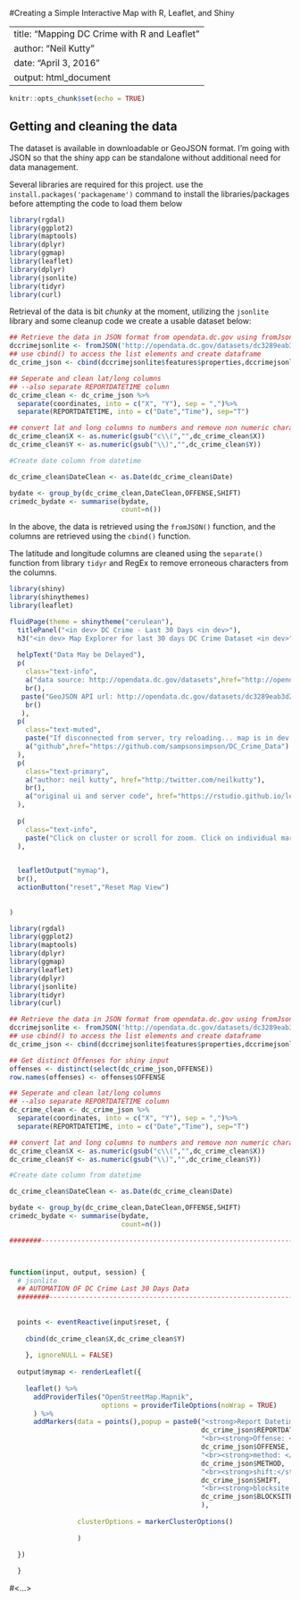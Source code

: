 #Creating a Simple Interactive Map with R, Leaflet, and Shiny

---
title: "Mapping DC Crime with R and Leaflet"
author: "Neil Kutty"
date: "April 3, 2016"
output: html_document
---

```r
knitr::opts_chunk$set(echo = TRUE)
```

## Getting and cleaning the data

The dataset is available in downloadable or GeoJSON format. I'm going with JSON so that the shiny app can be standalone without additional need for data management.  

Several libraries are required for this project. use the `install.packages('packagename')` command to install the libraries/packages before attempting the code to load them below

```r

library(rgdal)
library(ggplot2)
library(maptools)
library(dplyr)
library(ggmap)
library(leaflet)
library(dplyr)
library(jsonlite)
library(tidyr)
library(curl)
```

Retrieval of the data is bit *chunky* at the moment, utilizing the ```jsonlite``` library and some cleanup code we create a usable dataset below: 

```r
## Retrieve the data in JSON format from opendata.dc.gov using fromJson()
dccrimejsonlite <- fromJSON('http://opendata.dc.gov/datasets/dc3289eab3d2400ea49c154863312434_8.geojson')
## use cbind() to access the list elements and create dataframe
dc_crime_json <- cbind(dccrimejsonlite$features$properties,dccrimejsonlite$features$geometry)

## Seperate and clean lat/long columns
## --also separate REPORTDATETIME column
dc_crime_clean <- dc_crime_json %>% 
  separate(coordinates, into = c("X", "Y"), sep = ",")%>%
  separate(REPORTDATETIME, into = c("Date","Time"), sep="T")

## convert lat and long columns to numbers and remove non numeric characters
dc_crime_clean$X <- as.numeric(gsub("c\\(","",dc_crime_clean$X))
dc_crime_clean$Y <- as.numeric(gsub("\\)","",dc_crime_clean$Y))

#Create date column from datetime

dc_crime_clean$DateClean <- as.Date(dc_crime_clean$Date)

bydate <- group_by(dc_crime_clean,DateClean,OFFENSE,SHIFT)
crimedc_bydate <- summarise(bydate,
                            count=n())
```

In the above, the data is retrieved using the ```fromJSON()``` function, and the columns are retrieved using the ```cbind()``` function. 

The latitude and longitude columns are cleaned using the ```separate()``` function from library ```tidyr``` and RegEx to remove erroneous characters from the columns.

```r
library(shiny)
library(shinythemes)
library(leaflet)

fluidPage(theme = shinytheme("cerulean"),
  titlePanel("<in dev> DC Crime - Last 30 Days <in dev>"),
  h3("<in dev> Map Explorer for last 30 days DC Crime Dataset <in dev>"),
  
  helpText("Data May be Delayed"),
  p(
    class="text-info",
    a("data source: http://opendata.dc.gov/datasets",href="http://opendata.dc.gov/datasets"),
    br(),
   paste("GeoJSON API url: http://opendata.dc.gov/datasets/dc3289eab3d2400ea49c154863312434_8.geojson"),
    br()
   ),
  p(
    class="text-muted",
    paste("If disconnected from server, try reloading... map is in dev with new features to be added. \n suggestions and evolutions are welcome:"),
    a("github",href="https://github.com/sampsonsimpson/DC_Crime_Data")
  ),
  p(
    class="text-primary",
    a("author: neil kutty", href="http:/twitter.com/neilkutty"),
    br(),
    a("original ui and server code", href="https://rstudio.github.io/leaflet/shiny.html")
  ),
  
  p(
    class="text-info",
    paste("Click on cluster or scroll for zoom. Click on individual marker for additional detail popup.")
  ),

  
  leafletOutput("mymap"),
  br(),
  actionButton("reset","Reset Map View")
  
 
)
```

```r

library(rgdal)
library(ggplot2)
library(maptools)
library(dplyr)
library(ggmap)
library(leaflet)
library(dplyr)
library(jsonlite)
library(tidyr)
library(curl)

## Retrieve the data in JSON format from opendata.dc.gov using fromJson()
dccrimejsonlite <- fromJSON('http://opendata.dc.gov/datasets/dc3289eab3d2400ea49c154863312434_8.geojson')
## use cbind() to access the list elements and create dataframe
dc_crime_json <- cbind(dccrimejsonlite$features$properties,dccrimejsonlite$features$geometry)

## Get distinct Offenses for shiny input
offenses <- distinct(select(dc_crime_json,OFFENSE))
row.names(offenses) <- offenses$OFFENSE

## Seperate and clean lat/long columns
## --also separate REPORTDATETIME column
dc_crime_clean <- dc_crime_json %>% 
  separate(coordinates, into = c("X", "Y"), sep = ",")%>%
  separate(REPORTDATETIME, into = c("Date","Time"), sep="T")

## convert lat and long columns to numbers and remove non numeric characters
dc_crime_clean$X <- as.numeric(gsub("c\\(","",dc_crime_clean$X))
dc_crime_clean$Y <- as.numeric(gsub("\\)","",dc_crime_clean$Y))

#Create date column from datetime

dc_crime_clean$DateClean <- as.Date(dc_crime_clean$Date)

bydate <- group_by(dc_crime_clean,DateClean,OFFENSE,SHIFT)
crimedc_bydate <- summarise(bydate,
                            count=n())

########---------------------------------------------------------------------#>>>



function(input, output, session) {
  # jsonlite
  ## AUTOMATION OF DC Crime Last 30 Days Data
  ########---------------------------------------------------------------------#>>>
  
  
  points <- eventReactive(input$reset, {
    
    cbind(dc_crime_clean$X,dc_crime_clean$Y)
    
    }, ignoreNULL = FALSE)
  
  output$mymap <- renderLeaflet({
    
    leaflet() %>%
      addProviderTiles("OpenStreetMap.Mapnik",
                       options = providerTileOptions(noWrap = TRUE)
      ) %>%
      addMarkers(data = points(),popup = paste0("<strong>Report Datetime: </strong>",
                                                dc_crime_json$REPORTDATETIME,
                                                "<br><strong>Offense: </strong>", 
                                                dc_crime_json$OFFENSE, 
                                                "<br><strong>method: </strong>", 
                                                dc_crime_json$METHOD,
                                                "<br><strong>shift:</strong>",
                                                dc_crime_json$SHIFT,
                                                "<br><strong>blocksite address:</strong><br>",
                                                dc_crime_json$BLOCKSITEADDRESS
                                                ),
                 
                 clusterOptions = markerClusterOptions()
                   
                 ) 
    
  })

  }
```

#<...>